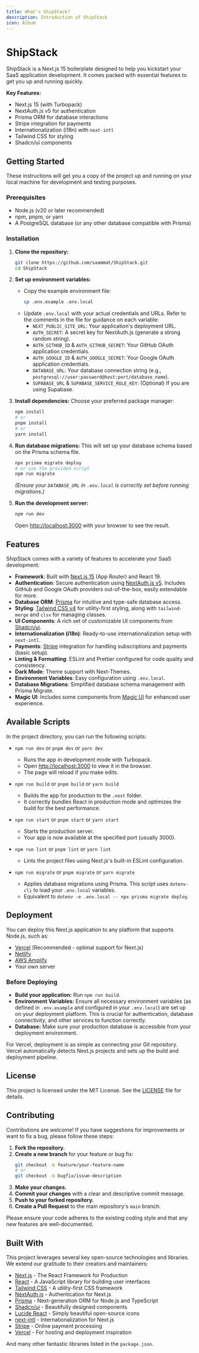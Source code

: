 ```yaml
---
title: What's ShipStack?
description: Introduction of ShipStack
icon: Album
---
```


# ShipStack

ShipStack is a Next.js 15 boilerplate designed to help you kickstart your SaaS application development. It comes packed with essential features to get you up and running quickly.

**Key Features:**
*   Next.js 15 (with Turbopack)
*   NextAuth.js v5 for authentication
*   Prisma ORM for database interactions
*   Stripe integration for payments
*   Internationalization (i18n) with `next-intl`
*   Tailwind CSS for styling
*   Shadcn/ui components

## Getting Started

These instructions will get you a copy of the project up and running on your local machine for development and testing purposes.

### Prerequisites

*   Node.js (v20 or later recommended)
*   npm, pnpm, or yarn
*   A PostgreSQL database (or any other database compatible with Prisma)

### Installation

1.  **Clone the repository:**
    ```bash
    git clone https://github.com/saammat/ShipStack.git
    cd ShipStack
    ```

2.  **Set up environment variables:**
    *   Copy the example environment file:
        ```bash
        cp .env.example .env.local
        ```
    *   Update `.env.local` with your actual credentials and URLs. Refer to the comments in the file for guidance on each variable:
        *   `NEXT_PUBLIC_SITE_URL`: Your application's deployment URL.
        *   `AUTH_SECRET`: A secret key for NextAuth.js (generate a strong random string).
        *   `AUTH_GITHUB_ID` & `AUTH_GITHUB_SECRET`: Your GitHub OAuth application credentials.
        *   `AUTH_GOOGLE_ID` & `AUTH_GOOGLE_SECRET`: Your Google OAuth application credentials.
        *   `DATABASE_URL`: Your database connection string (e.g., `postgresql://user:password@host:port/database_name`).
        *   `SUPABASE_URL` & `SUPABASE_SERVICE_ROLE_KEY`: (Optional) If you are using Supabase.

3.  **Install dependencies:**
    Choose your preferred package manager:
    ```bash
    npm install
    # or
    pnpm install
    # or
    yarn install
    ```

4.  **Run database migrations:**
    This will set up your database schema based on the Prisma schema file.
    ```bash
    npx prisma migrate deploy
    # or use the provided script
    npm run migrate
    ```
    *(Ensure your `DATABASE_URL` in `.env.local` is correctly set before running migrations.)*

5.  **Run the development server:**
    ```bash
    npm run dev
    ```
    Open [http://localhost:3000](http://localhost:3000) with your browser to see the result.

## Features

ShipStack comes with a variety of features to accelerate your SaaS development:

*   **Framework**: Built with [Next.js 15](https://nextjs.org/) (App Router) and React 19.
*   **Authentication**: Secure authentication using [NextAuth.js v5](https://authjs.dev/). Includes GitHub and Google OAuth providers out-of-the-box, easily extendable for more.
*   **Database ORM**: [Prisma](https://www.prisma.io/) for intuitive and type-safe database access.
*   **Styling**: [Tailwind CSS v4](https://tailwindcss.com/) for utility-first styling, along with `tailwind-merge` and `clsx` for managing classes.
*   **UI Components**: A rich set of customizable UI components from [Shadcn/ui](https://ui.shadcn.com/).
*   **Internationalization (i18n)**: Ready-to-use internationalization setup with `next-intl`.
*   **Payments**: [Stripe](https://stripe.com/) integration for handling subscriptions and payments (basic setup).
*   **Linting & Formatting**: ESLint and Prettier configured for code quality and consistency.
*   **Dark Mode**: Theme support with Next-Themes.
*   **Environment Variables**: Easy configuration using `.env.local`.
*   **Database Migrations**: Simplified database schema management with Prisma Migrate.
*   **Magic UI**: Includes some components from [Magic UI](https://magicui.design/) for enhanced user experience.

## Available Scripts

In the project directory, you can run the following scripts:

*   `npm run dev` or `pnpm dev` or `yarn dev`
    *   Runs the app in development mode with Turbopack.
    *   Open [http://localhost:3000](http://localhost:3000) to view it in the browser.
    *   The page will reload if you make edits.

*   `npm run build` or `pnpm build` or `yarn build`
    *   Builds the app for production to the `.next` folder.
    *   It correctly bundles React in production mode and optimizes the build for the best performance.

*   `npm run start` or `pnpm start` or `yarn start`
    *   Starts the production server.
    *   Your app is now available at the specified port (usually 3000).

*   `npm run lint` or `pnpm lint` or `yarn lint`
    *   Lints the project files using Next.js's built-in ESLint configuration.

*   `npm run migrate` or `pnpm migrate` or `yarn migrate`
    *   Applies database migrations using Prisma. This script uses `dotenv-cli` to load your `.env.local` variables.
    *   Equivalent to `dotenv -e .env.local -- npx prisma migrate deploy`.

## Deployment

You can deploy this Next.js application to any platform that supports Node.js, such as:

*   [Vercel](https://vercel.com/) (Recommended - optimal support for Next.js)
*   [Netlify](https://www.netlify.com/)
*   [AWS Amplify](https://aws.amazon.com/amplify/)
*   Your own server

### Before Deploying

*   **Build your application:** Run `npm run build`.
*   **Environment Variables:** Ensure all necessary environment variables (as defined in `.env.example` and configured in your `.env.local`) are set up on your deployment platform. This is crucial for authentication, database connectivity, and other services to function correctly.
*   **Database:** Make sure your production database is accessible from your deployment environment.

For Vercel, deployment is as simple as connecting your Git repository. Vercel automatically detects Next.js projects and sets up the build and deployment pipeline.

## License

This project is licensed under the MIT License. See the [LICENSE](LICENSE) file for details.

## Contributing

Contributions are welcome! If you have suggestions for improvements or want to fix a bug, please follow these steps:

1.  **Fork the repository.**
2.  **Create a new branch** for your feature or bug fix:
    ```bash
    git checkout -b feature/your-feature-name
    # or
    git checkout -b bugfix/issue-description
    ```
3.  **Make your changes.**
4.  **Commit your changes** with a clear and descriptive commit message.
5.  **Push to your forked repository.**
6.  **Create a Pull Request** to the main repository's `main` branch.

Please ensure your code adheres to the existing coding style and that any new features are well-documented.

## Built With

This project leverages several key open-source technologies and libraries. We extend our gratitude to their creators and maintainers:

*   [Next.js](https://nextjs.org/) - The React Framework for Production
*   [React](https://react.dev/) - A JavaScript library for building user interfaces
*   [Tailwind CSS](https://tailwindcss.com/) - A utility-first CSS framework
*   [NextAuth.js](https://authjs.dev/) - Authentication for Next.js
*   [Prisma](https://www.prisma.io/) - Next-generation ORM for Node.js and TypeScript
*   [Shadcn/ui](https://ui.shadcn.com/) - Beautifully designed components
*   [Lucide React](https://lucide.dev/) - Simply beautiful open-source icons
*   [next-intl](https://next-intl-docs.vercel.app/) - Internationalization for Next.js
*   [Stripe](https://stripe.com/) - Online payment processing
*   [Vercel](https://vercel.com/) - For hosting and deployment inspiration

And many other fantastic libraries listed in the `package.json`.